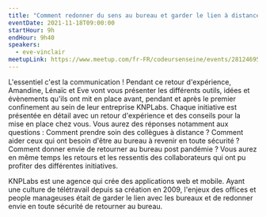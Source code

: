 ```yaml
---
title: "Comment redonner du sens au bureau et garder le lien à distance ?"
eventDate: 2021-11-18T09:00:00
startHour: 9h
endHour: 9h40
speakers:
  - eve-vinclair
meetupLink: https://www.meetup.com/fr-FR/codeursenseine/events/281246952/
---
```


L'essentiel c'est la communication ! Pendant ce retour d'expérience, Amandine, Lénaïc et Eve vont vous présenter les différents outils, idées et évènements qu'ils ont mit en place avant, pendant et après le premier confinement au sein de leur entreprise KNPLabs. Chaque initiative est présentée en détail avec un retour d'expérience et des conseils pour la mise en place chez vous. Vous aurez des réponses notamment aux questions : Comment prendre soin des collègues à distance ? Comment aider ceux qui ont besoin d'être au bureau à revenir en toute sécurité ? Comment donner envie de retourner au bureau post pandémie ? Vous aurez en même temps les retours et les ressentis des collaborateurs qui ont pu profiter des différentes initiatives.

KNPLabs est une agence qui crée des applications web et mobile. Ayant une culture de télétravail depuis sa création en 2009, l'enjeux des offices et people manageuses était de garder le lien avec les bureaux et de redonner envie en toute sécurité de retourner au bureau.

